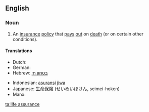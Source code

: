 ==English==

===Noun===
{{en-noun|head=[[life]] [[assurance]]|-}}

# An [[insurance]] [[policy]] that [[pay]]s [[out]] on [[death]] (or on certain other conditions).

====Translations====
{{trans-top|insurance policy}}
* Dutch: {{t-|nl|levensverzekering|f}}
* German: {{t+|de|Lebensversicherung|f}}
* Hebrew: [[בטחון חי]] {{m}}
{{trans-mid}}
* Indonesian: [[asuransi]] [[jiwa]]
* Japanese: [[生命保険]] (せいめいほけん, seimei-hoken)
* Manx: {{t|gv|urryssaght seihill|f}}
{{trans-bottom}}
[[ta:life assurance]]